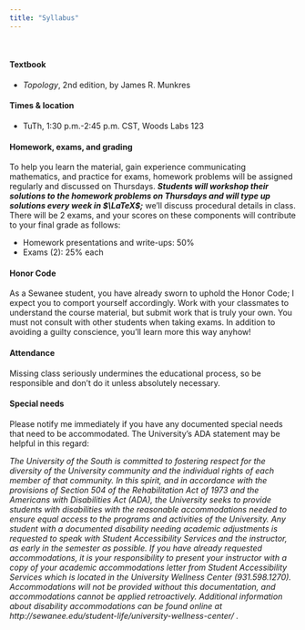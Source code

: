 ```yaml
---
title: "Syllabus"
---
```


<br>


#### Textbook 

- _Topology_, 2nd edition, by James R. Munkres 


#### Times & location

-   TuTh, 1:30 p.m.-2:45 p.m. CST, Woods Labs 123 

#### Homework, exams, and grading

To help you learn the material, gain experience communicating mathematics, and practice for exams, 
homework problems will be assigned regularly and discussed on Thursdays. ***Students will workshop their 
solutions to the homework problems on Thursdays and will type up solutions every week in $\LaTeX$;*** we'll discuss 
procedural details in class. There will be 2 exams, and your scores on these components will contribute 
to your final grade as follows:

-   Homework presentations and write-ups: 50%
-   Exams (2): 25% each

#### Honor Code

As a Sewanee student, you have already sworn to uphold the Honor Code; I
expect you to comport yourself accordingly. Work with your classmates to
understand the course material, but submit work that is truly your own.
You must not consult with other students when taking exams.
In addition to avoiding a guilty conscience, you'll learn more this way
anyhow!

#### Attendance

Missing class seriously undermines the educational process, so be
responsible and don't do it unless absolutely necessary.

#### Special needs

Please notify me immediately if you have any documented special needs
that need to be accommodated. The University's ADA statement may be helpful in this regard:

_The University of the South is committed to fostering respect for the diversity of the University community and the individual rights of each member of that community. In this spirit, and in accordance with the provisions of Section 504 of the Rehabilitation Act of 1973 and the Americans with Disabilities Act (ADA), the University seeks to provide students with disabilities with the reasonable accommodations needed to ensure equal access to the programs and activities of the University. Any student with a documented disability needing academic adjustments is requested to speak with Student Accessibility Services and the instructor, as early in the semester as possible. If you have already requested accommodations, it is your responsibility to present your instructor with a copy of your academic accommodations letter from Student Accessibility Services which is located in the University Wellness Center (931.598.1270). Accommodations will not be provided without this documentation, and accommodations cannot be applied retroactively. Additional information about disability accommodations can be found online at http://sewanee.edu/student-life/university-wellness-center/ ._
